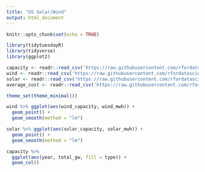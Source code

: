 ```yaml
---
title: "US Solar/Wind"
output: html_document
---
```


```r
knitr::opts_chunk$set(echo = TRUE)

library(tidytuesdayR)
library(tidyverse)
library(ggplot2)

capacity <- readr::read_csv('https://raw.githubusercontent.com/rfordatascience/tidytuesday/master/data/2022/2022-05-03/capacity.csv')
wind <- readr::read_csv('https://raw.githubusercontent.com/rfordatascience/tidytuesday/master/data/2022/2022-05-03/wind.csv')
solar <- readr::read_csv('https://raw.githubusercontent.com/rfordatascience/tidytuesday/master/data/2022/2022-05-03/solar.csv')
average_cost <- readr::read_csv('https://raw.githubusercontent.com/rfordatascience/tidytuesday/master/data/2022/2022-05-03/average_cost.csv')

theme_set(theme_minimal())
```


```r
wind %>% ggplot(aes(wind_capacity, wind_mwh)) +
  geom_point() +
  geom_smooth(method = "lm")
```
```r
solar %>% ggplot(aes(solar_capacity, solar_mwh)) +
  geom_point() +
  geom_smooth(method = "lm")
```

```r
capacity %>% 
  ggplot(aes(year, total_gw, fill = type)) +
  geom_col()
```

